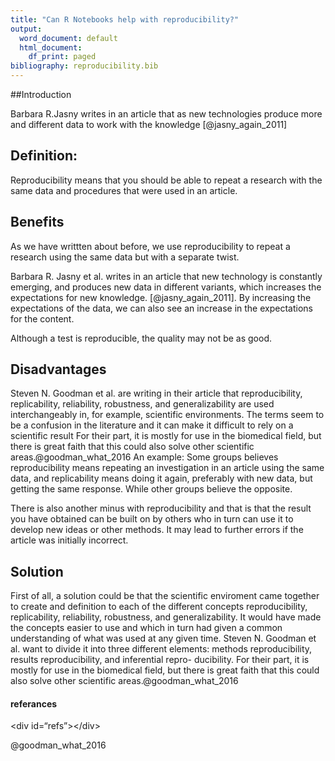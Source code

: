 ```yaml
---
title: "Can R Notebooks help with reproducibility?"
output:
  word_document: default
  html_document:
    df_print: paged
bibliography: reproducibility.bib
---
```


\#\#Introduction

Barbara R.Jasny writes in an article that as new technologies produce
more and different data to work with the knowledge [@jasny_again_2011]

## Definition:

Reproducibility means that you should be able to repeat a research with
the same data and procedures that were used in an article.

## Benefits

As we have writtten about before, we use reproducibility to repeat a
research using the same data but with a separate twist.

Barbara R. Jasny et al. writes in an article that new technology is
constantly emerging, and produces new data in different variants, which
increases the expectations for new knowledge. [@jasny_again_2011]. By
increasing the expectations of the data, we can also see an increase in
the expectations for the content.

Although a test is reproducible, the quality may not be as good.

## Disadvantages

Steven N. Goodman et al. are writing in their article that
reproducibility, replicability, reliability, robustness, and
generalizability are used interchangeably in, for example, scientific
environments. The terms seem to be a confusion in the literature and it
can make it difficult to rely on a scientific result For their part, it
is mostly for use in the biomedical field, but there is great faith that
this could also solve other scientific areas.\@goodman_what_2016 An
example: Some groups believes reproducibility means repeating an
investigation in an article using the same data, and replicability means
doing it again, preferably with new data, but getting the same response.
While other groups believe the opposite.

There is also another minus with reproducibility and that is that the
result you have obtained can be built on by others who in turn can use
it to develop new ideas or other methods. It may lead to further errors
if the article was initially incorrect.

## Solution

First of all, a solution could be that the scientific enviroment came
together to create and definition to each of the different concepts
reproducibility, replicability, reliability, robustness, and
generalizability. It would have made the concepts easier to use and
which in turn had given a common understanding of what was used at any
given time. Steven N. Goodman et al. want to divide it into three
different elements: methods reproducibility, results reproducibility,
and inferential repro- ducibility. For their part, it is mostly for use
in the biomedical field, but there is great faith that this could also
solve other scientific areas.\@goodman_what_2016

#### referances

\<div id="refs"\>\</div\>

@goodman_what_2016
